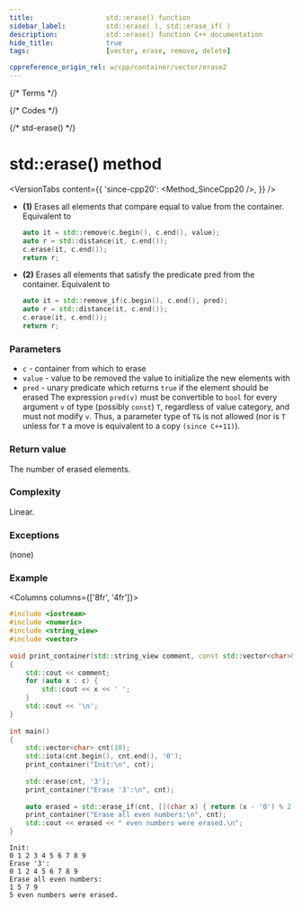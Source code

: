 ```yaml
---
title:					std::erase() function
sidebar_label:			std::erase( ), std::erase_if( )
description:			std::erase() function C++ documentation
hide_title:				true
tags:					[vector, erase, remove, delete]

cppreference_origin_rel: w/cpp/container/vector/erase2
---
```



{/* Terms */}

{/* Codes */}

{/* std-erase() */}

# std::erase() method

<VersionTabs content={{
	'since-cpp20': <Method_SinceCpp20 />,
}} />

 - **(1)** Erases all elements that compare equal to value from the container. Equivalent to
    ```cpp
    auto it = std::remove(c.begin(), c.end(), value);
    auto r = std::distance(it, c.end());
    c.erase(it, c.end());
    return r;
    ```
 - **(2)** Erases all elements that satisfy the predicate pred from the container. Equivalent to
    ```cpp
    auto it = std::remove_if(c.begin(), c.end(), pred);
    auto r = std::distance(it, c.end());
    c.erase(it, c.end());
    return r;
    ```

### Parameters

 - `c` - container from which to erase
 - `value` - value to be removed the value to initialize the new elements with
 - `pred` - unary predicate which returns `true` if the element should be erased
    The expression `pred(v)` must be convertible to `bool` for every argument `v` of type (possibly `const`) `T`,
    regardless of value category, and must not modify `v`.
    Thus, a parameter type of `T&` is not allowed (nor is `T` unless for `T` a move is equivalent to a copy `(since C++11)`).
 
### Return value

The number of erased elements.

### Complexity

Linear.

### Exceptions

(none)

### Example

<Columns columns={['8fr', '4fr']}>
<div>

```cpp title='Main.cpp' showLineNumbers
#include <iostream>
#include <numeric>
#include <string_view>
#include <vector>
 
void print_container(std::string_view comment, const std::vector<char>& c)
{
    std::cout << comment;
    for (auto x : c) {
        std::cout << x << ' ';
    }
    std::cout << '\n';
}
 
int main()
{
    std::vector<char> cnt(10);
    std::iota(cnt.begin(), cnt.end(), '0');
    print_container("Init:\n", cnt);
 
    std::erase(cnt, '3');
    print_container("Erase '3':\n", cnt);
 
    auto erased = std::erase_if(cnt, [](char x) { return (x - '0') % 2 == 0; });
    print_container("Erase all even numbers:\n", cnt);
    std::cout << erased << " even numbers were erased.\n";
}
```

</div>
<div>

```plaintext title="Output"
Init:
0 1 2 3 4 5 6 7 8 9 
Erase '3':
0 1 2 4 5 6 7 8 9 
Erase all even numbers:
1 5 7 9
5 even numbers were erased.
```

</div>
</Columns>
